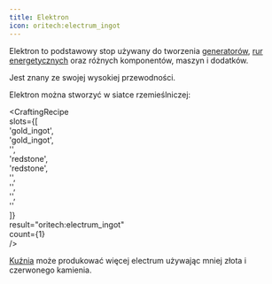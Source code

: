 ```yaml
---  
title: Elektron  
icon: oritech:electrum_ingot  
---  
```


Elektron to podstawowy stop używany do tworzenia [generatorów](../processing/generators), [rur energetycznych](../logistics/energy) oraz różnych komponentów, maszyn i dodatków.  

Jest znany ze swojej wysokiej przewodności.  

Elektron można stworzyć w siatce rzemieślniczej:  

<CraftingRecipe  
    slots={[  
        'gold_ingot',  
        'gold_ingot',  
        '',  
        'redstone',  
        'redstone',  
        '',  
        '',  
        '',  
        ''  
    ]}  
    result="oritech:electrum_ingot"  
    count={1}  
/>  

[Kuźnia](../processing/foundry) może produkować więcej electrum używając mniej złota i czerwonego kamienia.  

